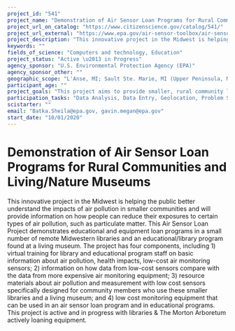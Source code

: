```yaml
---
project_id: "541"
project_name: "Demonstration of Air Sensor Loan Programs for Rural Communities and Living/Nature Museums"
project_url_on_catalog: "https://www.citizenscience.gov/catalog/541/"
project_url_external: "https://www.epa.gov/air-sensor-toolbox/air-sensor-loan-programs#r5"
project_description: "This innovative project in the Midwest is helping the public better understand the impacts of air pollution in smaller communities and will provide information on how people can reduce their exposures to certain types of air pollution, such as particulate matter. This Air Sensor Loan Project demonstrates educational and equipment loan programs in a small number of remote Midwestern libraries and an educational/library program found at a living museum. The project has four components, including 1) virtual training for library and educational program staff on basic information about air pollution, health impacts, low-cost air monitoring sensors; 2) information on how data from low-cost sensors compare with the data from more expensive air monitoring equipment; 3) resource materials about air pollution and measurement with low cost sensors specifically designed for community members who use these smaller libraries and a living museum; and 4) low cost monitoring equipment that can be used in an air sensor loan program and in educational programs. This project is active and in progress with libraries &amp; The Morton Arboretum actively loaning equipment."
keywords: ""
fields_of_science: "Computers and technology, Education"
project_status: "Active \u2013 in Progress"
agency_sponsor: "U.S. Environmental Protection Agency (EPA)"
agency_sponsor_other: ""
geographic_scope: "L'Anse, MI; Sault Ste. Marie, MI (Upper Peninsula, MI); Evansville, IN; The Morton Arboretum, Lisle, IL"
participant_age: ""
project_goals: "This project aims to provide smaller, rural community libraries and similar organizations (i.e., living museums) an innovative hands-on way to educate community members about air pollution. With the support of trained library and resource staff, the public can use these monitoring technologies to learn about local air quality."
participation_tasks: "Data Analysis, Data Entry, Geolocation, Problem Solving"
scistarter: ""
email: "Batka.Sheila@epa.gov, gavin.megan@epa.gov"
start_date: "10/01/2020"
---
```


# Demonstration of Air Sensor Loan Programs for Rural Communities and Living/Nature Museums

This innovative project in the Midwest is helping the public better understand the impacts of air pollution in smaller communities and will provide information on how people can reduce their exposures to certain types of air pollution, such as particulate matter. This Air Sensor Loan Project demonstrates educational and equipment loan programs in a small number of remote Midwestern libraries and an educational/library program found at a living museum. The project has four components, including 1) virtual training for library and educational program staff on basic information about air pollution, health impacts, low-cost air monitoring sensors; 2) information on how data from low-cost sensors compare with the data from more expensive air monitoring equipment; 3) resource materials about air pollution and measurement with low cost sensors specifically designed for community members who use these smaller libraries and a living museum; and 4) low cost monitoring equipment that can be used in an air sensor loan program and in educational programs. This project is active and in progress with libraries &amp; The Morton Arboretum actively loaning equipment.
